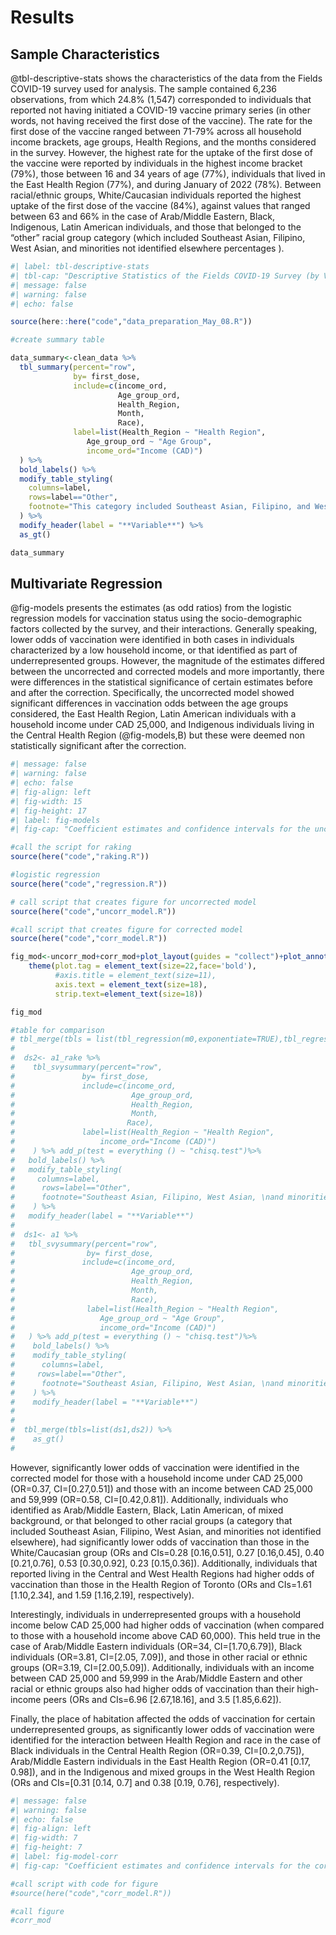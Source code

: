 # Results

## Sample Characteristics

@tbl-descriptive-stats shows the characteristics of the data from the Fields COVID-19 survey used for analysis. The sample contained 6,236 observations, from which 24.8\% (1,547) corresponded to individuals that reported not having initiated a COVID-19 vaccine primary series (in other words, not having received the first dose of the vaccine). The rate for the first dose of the vaccine ranged between 71-79\% across all household income brackets, age groups, Health Regions, and the months considered in the survey. However, the highest rate for the uptake of the first dose of the vaccine were reported by individuals in the highest income bracket (79\%), those between 16 and 34 years of age (77\%), individuals that lived in the East Health Region (77\%), and  during January of 2022 (78\%). Between racial/ethnic groups, White/Caucasian individuals reported the highest uptake of the first dose of the vaccine (84\%), against values that ranged between 63 and 66\% in the case of Arab/Middle Eastern, Black, Indigenous, Latin American individuals, and those that belonged to the "other" racial group category (which included Southeast Asian, Filipino, West Asian, and minorities not identified elsewhere percentages ). 

```r
#| label: tbl-descriptive-stats
#| tbl-cap: "Descriptive Statistics of the Fields COVID-19 Survey (by Vaccination Status)"
#| message: false
#| warning: false
#| echo: false

source(here::here("code","data_preparation_May_08.R"))

#create summary table

data_summary<-clean_data %>%
  tbl_summary(percent="row",
              by= first_dose,
              include=c(income_ord,
                        Age_group_ord,
                        Health_Region,
                        Month,
                        Race),
              label=list(Health_Region ~ "Health Region",
                 Age_group_ord ~ "Age Group",
                 income_ord="Income (CAD)")
  ) %>%
  bold_labels() %>%
  modify_table_styling(
    columns=label,
    rows=label=="Other",
    footnote="This category included Southeast Asian, Filipino, and West Asian individuals, \nand minorities not identified elsewhere according to the 2016 Census."
  ) %>%
  modify_header(label = "**Variable**") %>%
  as_gt()

data_summary

```

## Multivariate Regression

@fig-models presents the estimates (as odd ratios) from the logistic regression models for vaccination status using the socio-demographic factors collected by the survey, and their interactions. Generally speaking, lower odds of vaccination were identified in both cases in individuals characterized by a low household income, or that identified as part of underrepresented groups. However, the magnitude of the estimates differed between the uncorrected and corrected models and more importantly, there were differences in the statistical significance of certain estimates before and after the correction. Specifically, the uncorrected model showed significant differences in vaccination odds between the age groups considered, the East Health Region, Latin American individuals with a household income under CAD 25,000, and Indigenous individuals living in the Central Health Region (@fig-models,B) but these were deemed non statistically significant after the correction.

<!-- \newpage -->

<!-- \begin{sidewaysfigure} -->

```r
#| message: false
#| warning: false
#| echo: false
#| fig-align: left
#| fig-width: 15
#| fig-height: 17
#| label: fig-models
#| fig-cap: "Coefficient estimates and confidence intervals for the uncorrected model. Only statistically significant interaction terms are shown. Full interaction terms can be found in Supplementary Figures A-3 and A-4."

#call the script for raking
source(here("code","raking.R"))

#logistic regression
source(here("code","regression.R"))

# call script that creates figure for uncorrected model
source(here("code","uncorr_model.R"))

#call script that creates figure for corrected model
source(here("code","corr_model.R"))

fig_mod<-uncorr_mod+corr_mod+plot_layout(guides = "collect")+plot_annotation(tag_levels = "A")&
    theme(plot.tag = element_text(size=22,face='bold'),
          #axis.title = element_text(size=11),
          axis.text = element_text(size=18),
          strip.text=element_text(size=18))

fig_mod

#table for comparison
# tbl_merge(tbls = list(tbl_regression(m0,exponentiate=TRUE),tbl_regression(m2,exponentiate = TRUE)))
# 
#  ds2<- a1_rake %>%
#    tbl_svysummary(percent="row",
#               by= first_dose,
#               include=c(income_ord,
#                          Age_group_ord,
#                          Health_Region,
#                          Month,
#                         Race),
#               label=list(Health_Region ~ "Health Region",                  Age_group_ord ~ "Age Group",
#                   income_ord="Income (CAD)")
#    ) %>% add_p(test = everything () ~ "chisq.test")%>%
#   bold_labels() %>%
#   modify_table_styling(
#     columns=label,
#      rows=label=="Other",
#      footnote="Southeast Asian, Filipino, West Asian, \nand minorities not identified elsewhere according to the Census."
#    ) %>%
#   modify_header(label = "**Variable**")
# 
#  ds1<- a1 %>%
#   tbl_svysummary(percent="row",
#                by= first_dose,
#               include=c(income_ord,
#                          Age_group_ord,
#                          Health_Region,
#                          Month,
#                          Race),
#                label=list(Health_Region ~ "Health Region",
#                   Age_group_ord ~ "Age Group",
#                   income_ord="Income (CAD)")
#   ) %>% add_p(test = everything () ~ "chisq.test")%>%
#    bold_labels() %>%
#    modify_table_styling(
#      columns=label,
#     rows=label=="Other",
#      footnote="Southeast Asian, Filipino, West Asian, \nand minorities not identified elsewhere according to the Census."
#    ) %>%
#    modify_header(label = "**Variable**")
# 
# 
#  tbl_merge(tbls=list(ds1,ds2)) %>%
#    as_gt()
# 

```

<!-- \end{sidewaysfigure} -->

However, significantly lower odds of vaccination were identified in the corrected model for those with a household income under CAD 25,000 (OR=0.37, CI=[0.27,0.51]) and those with an income between CAD 25,000 and 59,999 (OR=0.58, CI=[0.42,0.81]).  Additionally, individuals who identified as Arab/Middle Eastern, Black, Latin American, of mixed background, or that belonged to other racial groups (a category that included Southeast Asian, Filipino, West Asian, and minorities not identified elsewhere), had significantly lower odds of vaccination than those in the White/Caucasian group (ORs and CIs=0.28 [0.16,0.51], 0.27 [0.16,0.45], 0.40 [0.21,0.76], 0.53 [0.30,0.92], 0.23 [0.15,0.36]). Additionally, individuals that reported living in the Central and West Health Regions had higher odds of vaccination than those in the Health Region of Toronto (ORs and CIs=1.61 [1.10,2.34], and 1.59 [1.16,2.19], respectively).

Interestingly, individuals in underrepresented groups with a household income below CAD 25,000 had higher odds of vaccination (when compared to those with a household income above CAD 60,000).  This held true in the case of Arab/Middle Eastern individuals (OR=34, CI=[1.70,6.79]), Black individuals (OR=3.81, CI=[2.05, 7.09]), and those in other racial or ethnic groups (OR=3.19, CI=[2.00,5.09]). Additionally, individuals with an income between CAD 25,000 and 59,999 in the Arab/Middle Eastern and other racial or ethnic groups also had higher odds of vaccination than their high-income peers (ORs and CIs=6.96 [2.67,18.16], and 3.5 [1.85,6.62]). 

Finally, the place of habitation affected the odds of vaccination for certain underrepresented groups, as significantly lower odds of vaccination were identified for the interaction between Health Region and race in the case of Black individuals in the Central Health Region (OR=0.39, CI=[0.2,0.75]), Arab/Middle Eastern individuals in the East Health Region (OR=0.41 [0.17, 0.98]), and in the Indigenous and mixed groups in the West Health Region (ORs and CIs=[0.31 [0.14, 0.7] and 0.38 [0.19, 0.76], respectively).

```r
#| message: false
#| warning: false
#| echo: false
#| fig-align: left
#| fig-width: 7
#| fig-height: 7
#| label: fig-model-corr
#| fig-cap: "Coefficient estimates and confidence intervals for the corrected model. Only statistically significant interaction terms are shown. Full interaction terms can be found in Supplementary Figure A-4."

#call script with code for figure
#source(here("code","corr_model.R"))

#call figure
#corr_mod
```
